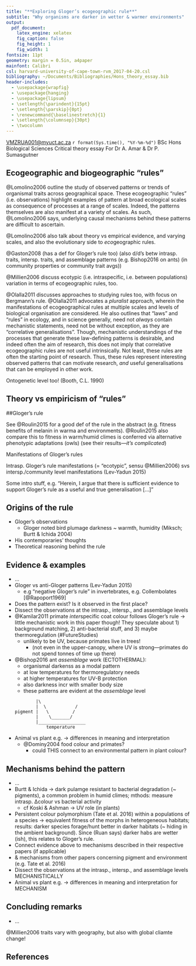 ```yaml
---
title: "**Exploring Gloger’s ecogeographic rule**"
subtitle: "Why organisms are darker in wetter & warmer environments"
output:
  pdf_document:
    latex_engine: xelatex
    fig_caption: false
    fig_height: 1
    fig_width: 1
fontsize: 11pt
geometry: margin = 0.5in, a4paper
mainfont: Calibri
csl: harvard-university-of-cape-town-rvm_2017-04-20.csl
bibliography: ~/Documents/Bibliographies/Hons_theory_essay.bib
header-includes:
  - \usepackage{wrapfig}
  - \usepackage{hanging}
  - \usepackage{lipsum}
  - \setlength{\parindent}{15pt}
  - \setlength{\parskip}{0pt}
  - \renewcommand{\baselinestretch}{1}
  - \setlength{\columnsep}{30pt}
  - \twocolumn
---
```


<!--this figure will be at the right-->
\begin{wrapfigure}{l}{15pt}
    \includegraphics[width=1.25cm, height=1.25cm]{uct logo copy.png} \par
    \includegraphics[width=1.25cm, height=1.25cm]{bio sci logo crop.png}
\end{wrapfigure}

\par \noindent \textbf{R. van Mazijk}
\par \noindent <VMZRUA001@myuct.ac.za>
\par \hfill
\footnotesize
    \par \noindent `r format(Sys.time(), "%Y-%m-%d")`
    \par \noindent BSc Hons Biological Sciences
    \par \noindent Critical theory essay
    \par \noindent For Dr A. Amar & Dr P. Sumasgutner
    \par \hfill

\par \noindent \hrulefill

\normalsize

<!--

# Topic brief

- Gloger’s eco-geographic rule states that animals should be darker in more humid or wetter environments (Gloger 1833). Evidence has recently been presented that it also applies to plants (Koski & Ashman, 2015). In this essay, I would like to you discuss the origin of this eco-geographic rule, the empirical support for this rule and the likely mechanisms that are proposed to explain it (e.g. Burtt & Ichida, 2004; Tate et al. 2016).
- 4000 words max
- Submit via TurnItIn

# Starter readings

[ ] Gloger, C. L. Das Abändern der Vögel durch Einfluss der Klima's. (A. Schulz, 1833).

[ ] Koski, M. H., & Ashman, T. L. (2015). Floral pigmentation patterns provide an example of Gloger's rule in plants. Nature Plants, 1, 14007.

[√] Burtt Jr, E. H., & Ichida, J. M. (2004). Gloger's rule, feather-degrading bacteria, and color variation among song sparrows. The Condor, 106(3), 681-686.

[√] Tate, G. J., Bishop, J. M., & Amar, A. (2016). Differential foraging success across a light level spectrum explains the maintenance and spatial structure of colour morphs in a polymorphic bird. Ecology letters, 19(6), 679-686.

("[√]" = Got PDF)

-->


<!--First ya tell 'em what you're gonna tell 'em,-->

## Ecogeographic and biogeographic "rules"

@Lomolino2006 outline the study of observed patterns or trends of organismal traits across geographical space. These ecogeographic "rules" (i.e. observations<!--elaborate on the nature of "rules"-->) highlight examples of pattern at broad ecological scales as consequence of processes at a range of scales. Indeed, the patterns themselves are also manifest at a variety of scales<!--(namely ontogenetic, intraspecific, interspecific, and assemblage)-->. As such, @Lomolino2006 says, underlying causal mechanisms behind these patterns are difficult to ascertain.

@Lomolino2006 also talk about theory vs empirical evidence, and varying scales, and also the evolutionary side to *eco*geographic rules.

@Gaston2008 (has a def for Gloger's rule too) (also d/d's betw intrasp. traits, intersp. traits, and assemblage patterns (e.g. Bishop2016 on ants) (in community properties or community trait avgs))

@Millien2006 discuss ecotypic (i.e. intraspecific, i.e. between populations) variation in terms of ecogeographic rules, too.

@Olalla2011 discusses approaches to studying rules too, with focus on Bergmann's rule<!--ref?-->. @Olalla2011 advocates a *pluralist* approach, wherein the manifestations of ecogeographical rules at multiple scales and levels of biological organisation are considered. He also outlines that "laws" and "rules" in ecology, and in science generally, need not *always* contain mechanistic statements, need not be without exception, as they are "correlative generalisations". Though, mechanistic understandings of the processes that generate these law-defining patterns is desirable, and indeed often the aim of research, this does not imply that correlative ecogeographic rules are not useful intrinsically. Not least, these rules are often the starting point of research. Thus, these rules represent interesting observed patterns that can motivate research, *and* useful generalisations that can be employed in other work.

Ontogenetic level too! (Booth, C.L. 1990)

## Theory vs empiricism of "rules"


##Gloger's rule

See @Roulin2015 for a good def of the rule in the abstract (e.g. fitness benefits of melanin in warma and environments). @Roulin2015 also compare this to fitness in warm/humid climes is conferred via alternative phenotypic adaptations (owls) (see their results---*it's complicated*)

Manifestations of Gloger's rules

Intrasp. Gloger's rule manifestations (= "ecotypic", sensu @Millien2006) svs intersp./community level manifestations (Lev-Yadun 2015)

Some intro stuff, e.g. "Herein, I argue that there is sufficient<!--/insufficient--> evidence to support Gloger's rule as a useful and true generalisation [...]"


<!--Then ya tell 'em,-->

## Origins of the rule

<!--Where does this idea come from? What's the logic?-->
- Gloger's observations
    - Gloger noted bird plumage darkness ~ warmth, humidity (Miksch; Burtt & Ichida 2004)
- His contemporaries' thoughts
- Theoretical reasoning behind the rule


## Evidence & examples

<!--Is the rule founded in empirical observation? How ubiquitous is it?-->
- ...
- Gloger vs anti-Gloger patterns (Lev-Yadun 2015)
    - e.g "negative Gloger's rule" in invertebrates, e.g. Collembolates [@Rapoport1969]
- Does the pattern exist? Is it observed in the first place?
- Dissect the observations at the intrasp., intersp., and assemblage levels
- @Kamilar2011 primate *inter*specific coat colour follows Gloger's rule -> little mechanistic work in this paper though! They speculate about 1) background matching, 2) anti-bacterial stuff, and 3) maybe thermoregulation (#FutureStudies)
    - unlikely to be UV, because primates live in trees!
        - (not even in the upper-canopy, where UV is strong---primates do not spend tonnes of time up there)
- @Bishop2016 ant *assemblage* work (ECTOTHERMAL):
    - organismal darkenss as a modal pattern
    - at low temperatures for thermoregulatory needs
    - at higher temperatures for UV-B protection
    - also darkness incr with smaller body size
    - these patterns are evident at the *assemblage* level
    
    ```
            |\              
            |  \           /
    pigment |   \         /
            |    \_______/
            |__________________
                temperature
    ```
    
- Animal vs plant e.g. -> differences in meaning and interpretation
    - @Dominy2004 food colour and primates?
        - could THIS connect to an environmental pattern in plant colour?


## Mechanisms behind the pattern

<!--What could be causing this pattern, and why? Does it depend on the organism?-->
- ...
- Burtt & Ichida -> dark pulamge resistant to bacterial degradation (~ pigments), a common problem in humid climes; mthods: measure intrasp. ∆colour vs bacterial activity
    - cf Koski & Ashman -> UV role (in plants)
- Persistent colour polymorphism (Tate et al. 2016) within a populations of a species -> equivalent fitness of the morphs in heterogeneous habitats; results: darker species forage/hunt better in darker habitats (~ hiding in the ambient background). Since (Ruan says) darker habs are wetter (ish), this relates to Gloger's rule.
- Connect evidence above to mechanisms described in their respective papers (if applicable)
- & mechanisms from other papers concerning pigment and environment (e.g. Tate et al. 2016)
- Dissect the observations at the intrasp., intersp., and assemblage levels MECHANISTICALLY
- Animal vs plant e.g. -> differences in meaning and interpretation for MECHANISM


## Concluding remarks

<!--And then ya tell 'em what ya told 'em-->

- ...

@Millien2006 traits vary with geography, but also with global cliamte change!

\hfill

\noindent \hrulefill

## \small References
\footnotesize \hangparas{15pt}{1}
